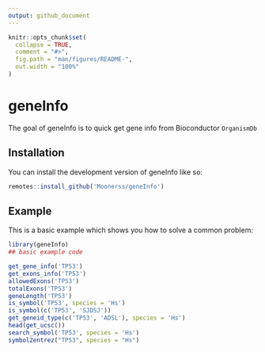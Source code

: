```yaml
---
output: github_document
---
```


<!-- README.md is generated from README.Rmd. Please edit that file -->

```r
knitr::opts_chunk$set(
  collapse = TRUE,
  comment = "#>",
  fig.path = "man/figures/README-",
  out.width = "100%"
)
```

# geneInfo

<!-- badges: start -->
<!-- badges: end -->

The goal of geneInfo is to quick get gene info from Bioconductor `OrganismDb`

## Installation

You can install the development version of geneInfo like so:

``` r
remotes::install_github('Moonerss/geneInfo')
```

## Example

This is a basic example which shows you how to solve a common problem:

```r
library(geneInfo)
## basic example code

get_gene_info('TP53')
get_exons_info('TP53')
allowedExons('TP53')
totalExons('TP53')
geneLength('TP53')
is_symbol('TP53', species = 'Hs')
is_symbol(c('TP53', 'SJDSJ'))
get_geneid_type(c('TP53', 'ADSL'), species = 'Hs')
head(get_ucsc())
search_symbol('TP53', species = 'Hs')
symbol2entrez("TP53", species = "Hs")
```
